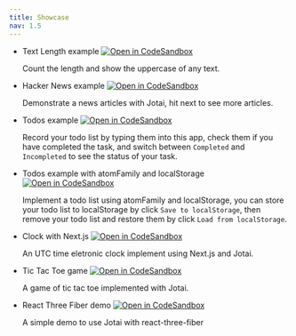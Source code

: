 ```yaml
---
title: Showcase
nav: 1.5
---
```


- Text Length example [![Open in CodeSandbox](https://img.shields.io/badge/Open%20in-CodeSandbox-blue?style=flat-square&logo=codesandbox)](https://githubbox.com/pmndrs/jotai/tree/master/examples/text_length)

  Count the length and show the uppercase of any text.

- Hacker News example [![Open in CodeSandbox](https://img.shields.io/badge/Open%20in-CodeSandbox-blue?style=flat-square&logo=codesandbox)](https://githubbox.com/pmndrs/jotai/tree/master/examples/hacker_news)

  Demonstrate a news articles with Jotai, hit next to see more articles.

- Todos example [![Open in CodeSandbox](https://img.shields.io/badge/Open%20in-CodeSandbox-blue?style=flat-square&logo=codesandbox)](https://githubbox.com/pmndrs/jotai/tree/master/examples/todos)

  Record your todo list by typing them into this app, check them if you have completed the task, and switch between `Completed` and `Incompleted` to see the status of your task.

- Todos example with atomFamily and localStorage [![Open in CodeSandbox](https://img.shields.io/badge/Open%20in-CodeSandbox-blue?style=flat-square&logo=codesandbox)](https://githubbox.com/pmndrs/jotai/tree/master/examples/todos_with_atomFamily)

  Implement a todo list using atomFamily and localStorage, you can store your todo list to localStorage by click `Save to localStorage`, then remove your todo list and restore them by click `Load from localStorage`.

- Clock with Next.js [![Open in CodeSandbox](https://img.shields.io/badge/Open%20in-CodeSandbox-blue?style=flat-square&logo=codesandbox)](https://codesandbox.io/s/nextjs-with-jotai-5ylrj)

  An UTC time eletronic clock implement using Next.js and Jotai.

- Tic Tac Toe game [![Open in CodeSandbox](https://img.shields.io/badge/Open%20in-CodeSandbox-blue?style=flat-square&logo=codesandbox)](https://codesandbox.io/s/jotai-tic-tac-6cg3h)

  A game of tic tac toe implemented with Jotai.

- React Three Fiber demo [![Open in CodeSandbox](https://img.shields.io/badge/Open%20in-CodeSandbox-blue?style=flat-square&logo=codesandbox)](https://codesandbox.io/s/jotai-r3f-fri9d)

  A simple demo to use Jotai with react-three-fiber

